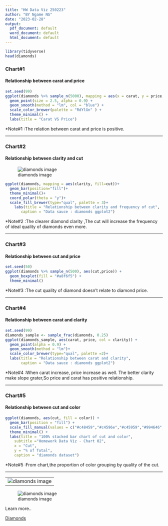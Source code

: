 ```yaml
---
title: "HW Data Viz 250223"
author: "BY Ngame NG"
date: "2023-02-28"
output:
  pdf_document: default
  word_document: default
  html_document: default
---
```


```r
library(tidyverse)
head(diamonds)
```


### Chart#1 

#### Relationship between carat and price


```r
set.seed(99)
ggplot(diamonds %>% sample_n(5000), mapping = aes(x = carat, y = price, col = color)) +
  geom_point(size = 2.5, alpha = 0.9) +
  geom_smooth(method = "lm", col = "blue") +
  scale_color_brewer(palette = "RdYlGn" ) +
  theme_minimal() +
  labs(title = "Carat VS Price")
```
*Note#1 :The relation between carat and price is positive.

--------------------------------------------------------------


### Chart#2 

#### Relationship between clarity and cut

![diamonds image](https://www.gloriousdiamonds.net/uploads/blog_th_gallery/%E0%B8%A3%E0%B8%B0%E0%B8%94%E0%B8%B1%E0%B8%9A%E0%B8%84%E0%B8%A7%E0%B8%B2%E0%B8%A1%E0%B8%AA%E0%B8%B0%E0%B8%AD%E0%B8%B2%E0%B8%94%E0%B8%82%E0%B8%AD%E0%B8%87%E0%B9%80%E0%B8%9E%E0%B8%8A%E0%B8%A3_2.jpg)


```r

ggplot(diamonds, mapping = aes(clarity, fill=cut))+
  geom_bar(position="fill")+
  theme_minimal()+
  coord_polar(theta = "y")+
  scale_fill_brewer(type="qual", palette = 3)+
    labs(title = "Relationship between clarity and frequency of cut",
       caption = "Data sauce : diamonds ggplot2")

```

*Note#2 :The clearer diamond clarity ,The cut will increase the frequency of ideal quality of diamonds even more.

--------------------------------------------------------------


### Chart#3

#### Relationship between cut and price

```r
set.seed(50)
ggplot(diamonds %>% sample_n(500), aes(cut,price)) +
  geom_boxplot(fill = "#a8f6f5") +
  theme_minimal()

```

*Note#3 :The cut quality of diamond doesn’t relate to diamond price.

--------------------------------------------------------------


### Chart#4

#### Relationship between carat and clarity

```r
set.seed(99)
diamonds_sample <- sample_frac(diamonds, 0.25)
ggplot(diamonds_sample, aes(carat, price, col = clarity)) +
  geom_point(alpha = 0.9) +
  geom_smooth(method = "lm")+
  scale_color_brewer(type="qual", palette =2)+
  labs(title = "Relationship between carat and clarity",
       caption = "Data sauce : diamonds ggplot2")

```

*Note#4 :When carat increase, price increase as well. The better clarity make slope grater,So price and carat has positive relationship.

--------------------------------------------------------------


### Chart#5

#### Relationship between cut and color

```r
ggplot(diamonds, aes(cut, fill = color)) +
  geom_bar(position = "fill") +
  scale_fill_manual(values = c("#c48459","#c4596e","#c45959","#994646","#6f3232","#441f1f","#1a0c0c")) +
  theme_minimal() +
  labs(title = "100% stacked bar chart of cut and color",
    subtitle ="Homework Data Viz - Chart 02",
    x = "Cut",
    y = "% of Total",
    caption = "diamonds dataset")

```

*Note#5 :From chart,the proportion of color grouping by quality of the cut.

--------------------------------------------------------------



--------------------------------------------------------------
![diamonds image](https://spice4life.co.za/wp-content/uploads/2016/02/wqDEDR.png)
--------------------------------------------------------------------
![diamonds image](https://livedoor.blogimg.jp/tuyogaridokei/imgs/c/6/c613433e-s.jpg)


Learn more..

[Diamonds](https://en.wikipedia.org/wiki/Diamond)
